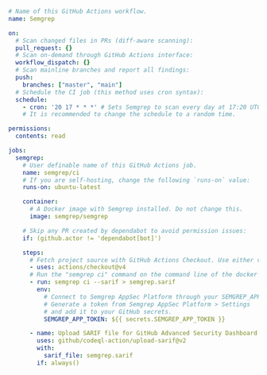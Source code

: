 ```yaml
# Name of this GitHub Actions workflow.
name: Semgrep

on:
  # Scan changed files in PRs (diff-aware scanning):
  pull_request: {}
  # Scan on-demand through GitHub Actions interface:
  workflow_dispatch: {}
  # Scan mainline branches and report all findings:
  push:
    branches: ["master", "main"]
  # Schedule the CI job (this method uses cron syntax):
  schedule:
    - cron: '20 17 * * *' # Sets Semgrep to scan every day at 17:20 UTC.
    # It is recommended to change the schedule to a random time.

permissions:
  contents: read

jobs:
  semgrep:
    # User definable name of this GitHub Actions job.
    name: semgrep/ci
    # If you are self-hosting, change the following `runs-on` value:
    runs-on: ubuntu-latest

    container:
      # A Docker image with Semgrep installed. Do not change this.
      image: semgrep/semgrep

    # Skip any PR created by dependabot to avoid permission issues:
    if: (github.actor != 'dependabot[bot]')

    steps:
      # Fetch project source with GitHub Actions Checkout. Use either v3 or v4.
      - uses: actions/checkout@v4
      # Run the "semgrep ci" command on the command line of the docker image.
      - run: semgrep ci --sarif > semgrep.sarif
        env:
          # Connect to Semgrep AppSec Platform through your SEMGREP_APP_TOKEN.
          # Generate a token from Semgrep AppSec Platform > Settings
          # and add it to your GitHub secrets.
          SEMGREP_APP_TOKEN: ${{ secrets.SEMGREP_APP_TOKEN }}

      - name: Upload SARIF file for GitHub Advanced Security Dashboard
        uses: github/codeql-action/upload-sarif@v2
        with:
          sarif_file: semgrep.sarif
        if: always()
```
